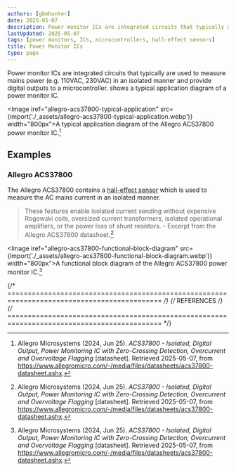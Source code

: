 ```yaml
---
authors: [gbmhunter]
date: 2025-05-07
description: Power monitor ICs are integrated circuits that typically are used to measure mains power (e.g. 110VAC, 230VAC) in an isolated manner and provide digital outputs to a microcontroller.
lastUpdated: 2025-05-07
tags: [power monitors, ICs, microcontrollers, hall-effect sensors]
title: Power Monitor ICs
type: page
---
```


<WarningIsNotes />

Power monitor ICs are integrated circuits that typically are used to measure mains power (e.g. 110VAC, 230VAC) in an isolated manner and provide digital outputs to a microcontroller. <IRef iref="allegro-acs37800-typical-application" /> shows a typical application diagram of a power monitor IC.

<Image iref="allegro-acs37800-typical-application" src={import('./_assets/allegro-acs37800-typical-application.webp')} width="800px">A typical application diagram of the Allegro ACS37800 power monitor IC.[^allegro-acs37800-ds]</Image>

## Examples

### Allegro ACS37800

The Allegro ACS37800 contains a [hall-effect sensor](/electronics/components/sensors/hall-effect) which is used to measure the AC mains current in an isolated manner.

> These features enable isolated current sending without expensive Rogowski coils, oversized current transformers, isolated operational amplifiers, or the power loss of shunt resistors. - Excerpt from the Allegro ACS37800 datasheet.[^allegro-acs37800-ds]

<Image iref="allegro-acs37800-functional-block-diagram" src={import('./_assets/allegro-acs37800-functional-block-diagram.webp')} width="800px">A functional block diagram of the Allegro ACS37800 power monitor IC.[^allegro-acs37800-ds]</Image>

{/* ============================================================================================ */}
{/* REFERENCES */}
{/* ============================================================================================ */}

[^allegro-acs37800-ds]: Allegro Microsystems (2024, Jun 25). _ACS37800 - Isolated, Digital Output, Power Monitoring IC with Zero-Crossing Detection, Overcurrent and Overvoltage Flagging_ [datasheet]. Retrieved 2025-05-07, from https://www.allegromicro.com/-/media/files/datasheets/acs37800-datasheet.ashx.
